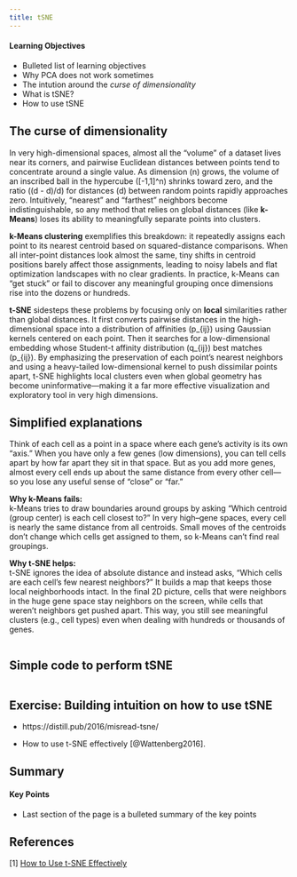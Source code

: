 ```yaml
---
title: tSNE
---
```


::: {.callout-tip}
#### Learning Objectives

- Bulleted list of learning objectives
- Why PCA does not work sometimes
- The intution around the *curse of dimensionality*
- What is tSNE?
- How to use tSNE
:::


## The curse of dimensionality

In very high-dimensional spaces, almost all the “volume” of a dataset lives near its corners, and pairwise Euclidean distances between points tend to concentrate around a single value. As dimension \(n\) grows, the volume of an inscribed ball in the hypercube \([-1,1]^n\) shrinks toward zero, and the ratio \((\max d - \min d)/\min d\) for distances \(d\) between random points rapidly approaches zero. Intuitively, “nearest” and “farthest” neighbors become indistinguishable, so any method that relies on global distances (like **k-Means**) loses its ability to meaningfully separate points into clusters.

**k-Means clustering** exemplifies this breakdown: it repeatedly assigns each point to its nearest centroid based on squared-distance comparisons. When all inter-point distances look almost the same, tiny shifts in centroid positions barely affect those assignments, leading to noisy labels and flat optimization landscapes with no clear gradients. In practice, k-Means can “get stuck” or fail to discover any meaningful grouping once dimensions rise into the dozens or hundreds.

**t-SNE** sidesteps these problems by focusing only on **local** similarities rather than global distances. It first converts pairwise distances in the high-dimensional space into a distribution of affinities \(p_{ij}\) using Gaussian kernels centered on each point. Then it searches for a low-dimensional embedding whose Student-t affinity distribution \(q_{ij}\) best matches \(p_{ij}\). By emphasizing the preservation of each point’s nearest neighbors and using a heavy-tailed low-dimensional kernel to push dissimilar points apart, t-SNE highlights local clusters even when global geometry has become uninformative—making it a far more effective visualization and exploratory tool in very high dimensions.


## Simplified explanations

Think of each cell as a point in a space where each gene’s activity is its own “axis.” When you have only a few genes (low dimensions), you can tell cells apart by how far apart they sit in that space. But as you add more genes, almost every cell ends up about the same distance from every other cell—so you lose any useful sense of “close” or “far.”

**Why k-Means fails:**  
k-Means tries to draw boundaries around groups by asking “Which centroid (group center) is each cell closest to?” In very high–gene spaces, every cell is nearly the same distance from all centroids. Small moves of the centroids don’t change which cells get assigned to them, so k-Means can’t find real groupings.

**Why t-SNE helps:**  
t-SNE ignores the idea of absolute distance and instead asks, “Which cells are each cell’s few nearest neighbors?” It builds a map that keeps those local neighborhoods intact. In the final 2D picture, cells that were neighbors in the huge gene space stay neighbors on the screen, while cells that weren’t neighbors get pushed apart. This way, you still see meaningful clusters (e.g., cell types) even when dealing with hundreds or thousands of genes.

```python
```


## Simple code to perform tSNE

```python
```

## Exercise: Building intuition on how to use tSNE

* https://distill.pub/2016/misread-tsne/

* How to use t-SNE effectively [@Wattenberg2016].


## Summary

::: {.callout-tip}
#### Key Points

- Last section of the page is a bulleted summary of the key points
:::


## References

[1] [How to Use t-SNE Effectively](https://distill.pub/2016/misread-tsne/)
